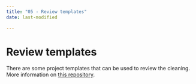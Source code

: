 ```yaml
---
title: "05 - Review templates"
date: last-modified

---
```

# Review templates

There are some project templates that can be used to review the cleaning. More information on [this repository](https://github.com/impact-initiatives/impacttemplates).
